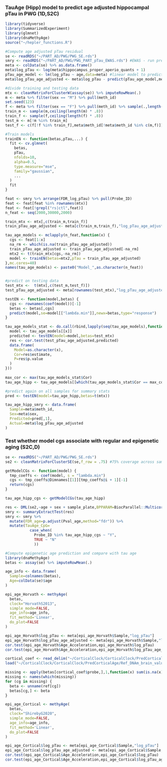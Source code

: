### TauAge (Hipp) model to predict age adjusted hippocampal pTau in PWG (1D,S2C)

```r
library(tidyverse)
library(SummarizedExperiment)
library(glmnet)
library(dnaMethyAge)
source("~/hepler_functions.R")

#Compute age adjusted pTau residual
se <- readRDS("~/PART_AD/PWG/PWG_SE.rds")
smry <- readRDS("~/PART_AD/PWG/PWG_PART_pTau_EWAS.rds") #EWAS - run previously
meta <- colData(se) %>% as.data.frame()
meta$log_pTau <- log(meta$hippocampus_proper_aperio_quants + 1)
pTau_age_model <- lm(log_pTau ~ age,data=meta) #linear model to predict pTau based on age
meta$log_pTau_age_adjusted <- meta$log_pTau - predict(pTau_age_model,meta) #actual - predicted pTau based on age

#divide training and testing data
mtx <- cleanMatrixForClusterW(assay(se)) %>% imputeRowMean(.) 
m <- meta %>% filter(sex == "M") %>% pull(meth_id)
set.seed(123)
f <- meta %>% filter(sex == "F") %>% pull(meth_id) %>% sample(.,length(m))
train_m <- sample(m,ceiling(length(m) * .8))
train_f <- sample(f,ceiling(length(f) * .8))
test_m <- m[!m %in% train_m]
test_f <- c(f[!f %in% train_f],meta$meth_id[!meta$meth_id %in% c(m,f)]) #get remaining female testing samples 

#Train models
trainEN <- function(betas,pTau,...) {
  fit <- cv.glmnet(
    betas,
    pTau,
    nfolds=10,
    alpha=0.5,
    type.measure="mse",
    family="gaussian",
    ...
  )
  fit
}

feat <- smry %>% arrange(FDR_log_pTau) %>% pull(Probe_ID)
feat <- feat[feat %in% rownames(mtx)]
feat <- feat[!grepl("rs|ctl",feat)]
n_feat <- seq(2000,30000,2000)

train_mtx <- mtx[,c(train_m,train_f)]
train_pTau_age_adjusted <- meta[c(train_m,train_f),"log_pTau_age_adjusted"]

tau_age_models <- mclapply(n_feat,function(x) {
  cgs <- feat[1:x]
  na_rm <- which(is.na(train_pTau_age_adjusted))
  train_pTau_age_adjusted <- train_pTau_age_adjusted[-na_rm]
  mtx2 <- t(train_mtx[cgs,-na_rm])
  model <- trainEN(betas=mtx2,pTau = train_pTau_age_adjusted)
},mc.cores=40) 
names(tau_age_models) <- paste0("Model_",as.character(n_feat))


#predict on testing data
test_mtx <-  t(mtx[,c(test_m,test_f)])
test_pTau_age_adjusted <- meta[rownames(test_mtx),"log_pTau_age_adjusted"]

testEN <- function(model,betas) {
  cgs <- rownames(coef(model))[-1]
  betas <- betas[,cgs]
  predict(model,se=model[["lambda.min"]],newx=betas,type="response")
}

tau_age_models_stat <- do.call(rbind,lapply(seq(tau_age_models),function(x) {
  model <- tau_age_models[[x]]
  predicted <- testEN(model=model,betas=test_mtx)
  res <- cor.test(test_pTau_age_adjusted,predicted)
  data.frame(
    Model=as.character(x),
    Cor=res$estimate,
    P=res$p.value
  )
}))
  
max_cor <- max(tau_age_models_stat$Cor)
tau_age_hipp <- tau_age_models[[which(tau_age_models_stat$Cor == max_cor)]]

#predict again on all samples for summary stats
pred <- testEN(model=tau_age_hipp,betas=t(mtx))

tau_age_hipp_smry <- data.frame(
  Sample=meta$meth_id,
  Sex=meta$sex,
  Predicted=pred[,1],
  Actual=meta$log_pTau_age_adjusted
)
```

### Test whether model cgs associate with regular and epigenetic aging (S2C,D)
```r
se <- readRDS("~/PART_AD/PWG/PWG_SE.rds")
se2 <- cleanMatrixForClusterSE(se,f_row = .75) #75% coverage across samples

getModelCGs <- function(model) {
  tmp_coeffs <- coef(model, s = "lambda.min")
  cgs <- tmp_coeffs@Dimnames[[1]][tmp_coeffs@i + 1][-1]
  return(cgs)
}

tau_age_hipp_cgs <- getModelCGs(tau_age_hipp)

res <- DML(se2,~age + sex + sample_plate,BPPARAM=BiocParallel::MulticoreParam(40))
smry <- summaryExtractTest(res)
smry <- smry %>%
  mutate(FDR_age=p.adjust(Pval_age,method="fdr")) %>%
  mutate(TauAge_CpG=
           case_when(
             Probe_ID %in% tau_age_hipp_cgs ~ "Y",
             TRUE ~ "N"
             ))

#Compute epigenetic age prediction and compare with tau age
library(dnaMethyAge)
betas <- assay(se) %>% imputeRowMean(.)

age_info <- data.frame(
  Sample=colnames(betas),
  Age=colData(se)$age
)

epi_age_Horvath <- methyAge(
  betas, 
  clock="HorvathS2013",
  simple_mode=FALSE,
  age_info=age_info,
  fit_method='Linear',
  do_plot=FALSE
) 

epi_age_Horvath$log_pTau <- meta[epi_age_Horvath$Sample,"log_pTau"]
epi_age_Horvath$log_pTau_age_adjusted <- meta[epi_age_Horvath$Sample,"log_pTau_age_adjusted"]
cor.test(epi_age_Horvath$Age_Acceleration,epi_age_Horvath$log_pTau) 
cor.test(epi_age_Horvath$Age_Acceleration,epi_age_Horvath$log_pTau_age_adjusted) 

cortical_coef <- read_delim("~/CorticalClock/CorticalClock/PredCorticalAge/CorticalClockCoefs.txt",delim=" ")
load("~/CorticalClock/CorticalClock/PredCorticalAge/Ref_DNAm_brain_values.rdat") #Download from Shireby 2020 PMID:33300551

missing <- apply(betas[cortical_coef$probe,],1,function(x) sum(is.na(x)) == ncol(betas))
missing <- names(which(missing))
for (cg in missing) {
  beta <- unname(ref[cg])
  betas[cg,] <- beta
}

epi_age_Cortical <- methyAge(
  betas, 
  clock="ShirebyG2020",
  simple_mode=FALSE,
  age_info=age_info,
  fit_method='Linear',
  do_plot=FALSE
) 

epi_age_Cortical$log_pTau <- meta[epi_age_Cortical$Sample,"log_pTau"]
epi_age_Cortical$log_pTau_age_adjusted <- meta[epi_age_Cortical$Sample,"log_pTau_age_adjusted"]
cor.test(epi_age_Cortical$Age_Acceleration,epi_age_Cortical$log_pTau) 
cor.test(epi_age_Cortical$Age_Acceleration,epi_age_Cortical$log_pTau_age_adjusted) 
```
